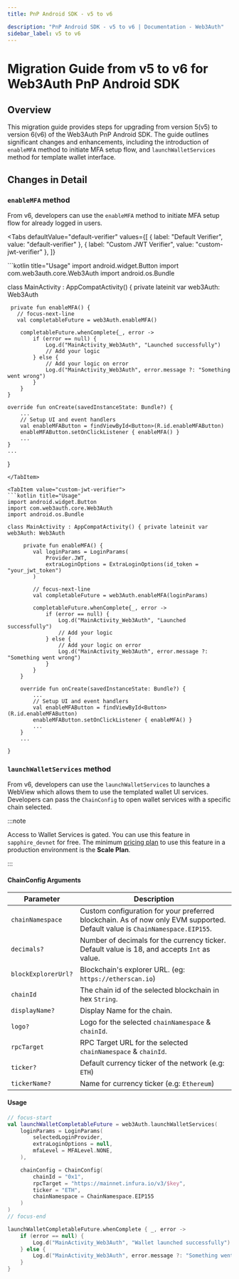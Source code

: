 ```yaml
---
title: PnP Android SDK - v5 to v6

description: "PnP Android SDK - v5 to v6 | Documentation - Web3Auth"
sidebar_label: v5 to v6
---
```



# Migration Guide from v5 to v6 for Web3Auth PnP Android SDK

## Overview

This migration guide provides steps for upgrading from version 5(v5) to version 6(v6) of the
Web3Auth PnP Android SDK. The guide outlines significant changes and enhancements, including the
introduction of `enableMFA` method to initiate MFA setup flow, and `launchWalletServices` method for
template wallet interface.

## Changes in Detail

### `enableMFA` method

From v6, developers can use the `enableMFA` method to initiate MFA setup flow for already logged in
users.

<Tabs
  defaultValue="default-verifier"
  values={[
    { label: "Default Verifier", value: "default-verifier" },
    { label: "Custom JWT Verifier", value: "custom-jwt-verifier" },
  ]}
>

<TabItem value = "default-verifier">
```kotlin title="Usage"
import android.widget.Button
import com.web3auth.core.Web3Auth
import android.os.Bundle

class MainActivity : AppCompatActivity() { private lateinit var web3Auth: Web3Auth

     private fun enableMFA() {
       // focus-next-line
       val completableFuture = web3Auth.enableMFA()

        completableFuture.whenComplete{_, error ->
            if (error == null) {
                Log.d("MainActivity_Web3Auth", "Launched successfully")
                // Add your logic
            } else {
                // Add your logic on error
                Log.d("MainActivity_Web3Auth", error.message ?: "Something went wrong")
            }
        }
    }

    override fun onCreate(savedInstanceState: Bundle?) {
        ...
        // Setup UI and event handlers
        val enableMFAButton = findViewById<Button>(R.id.enableMFAButton)
        enableMFAButton.setOnClickListener { enableMFA() }
        ...
    }
    ...

}

````
</TabItem>

<TabItem value="custom-jwt-verifier">
```kotlin title="Usage"
import android.widget.Button
import com.web3auth.core.Web3Auth
import android.os.Bundle

class MainActivity : AppCompatActivity() { private lateinit var web3Auth: Web3Auth

     private fun enableMFA() {
        val loginParams = LoginParams(
            Provider.JWT,
            extraLoginOptions = ExtraLoginOptions(id_token = "your_jwt_token")
        )

        // focus-next-line
        val completableFuture = web3Auth.enableMFA(loginParams)

        completableFuture.whenComplete{_, error ->
            if (error == null) {
                Log.d("MainActivity_Web3Auth", "Launched successfully")
                // Add your logic
            } else {
                // Add your logic on error
                Log.d("MainActivity_Web3Auth", error.message ?: "Something went wrong")
            }
        }
    }

    override fun onCreate(savedInstanceState: Bundle?) {
        ...
        // Setup UI and event handlers
        val enableMFAButton = findViewById<Button>(R.id.enableMFAButton)
        enableMFAButton.setOnClickListener { enableMFA() }
        ...
    }
    ...

}
````

</TabItem>
</Tabs>

### `launchWalletServices` method

From v6, developers can use the `launchWalletServices` to launches a WebView which allows them to
use the templated wallet UI services. Developers can pass the `ChainConfig` to open wallet services
with a specific chain selected.

:::note

Access to Wallet Services is gated. You can use this feature in `sapphire_devnet` for free. The
minimum [pricing plan](https://web3auth.io/pricing.html) to use this feature in a production
environment is the **Scale Plan**.

:::

#### ChainConfig Arguments

| Parameter           | Description                                                                                                                 |
| ------------------- | --------------------------------------------------------------------------------------------------------------------------- |
| `chainNamespace`    | Custom configuration for your preferred blockchain. As of now only EVM supported. Default value is `ChainNamespace.EIP155`. |
| `decimals?`         | Number of decimals for the currency ticker. Default value is 18, and accepts `Int` as value.                                |
| `blockExplorerUrl?` | Blockchain's explorer URL. (eg: `https://etherscan.io`)                                                                     |
| `chainId`           | The chain id of the selected blockchain in hex `String`.                                                                    |
| `displayName?`      | Display Name for the chain.                                                                                                 |
| `logo?`             | Logo for the selected `chainNamespace` & `chainId`.                                                                         |
| `rpcTarget`         | RPC Target URL for the selected `chainNamespace` & `chainId`.                                                               |
| `ticker?`           | Default currency ticker of the network (e.g: `ETH`)                                                                         |
| `tickerName?`       | Name for currency ticker (e.g: `Ethereum`)                                                                                  |

#### Usage

```kotlin title="Usage"
// focus-start
val launchWalletCompletableFuture = web3Auth.launchWalletServices(
    loginParams = LoginParams(
        selectedLoginProvider,
        extraLoginOptions = null,
        mfaLevel = MFALevel.NONE,
    ),

    chainConfig = ChainConfig(
        chainId = "0x1",
        rpcTarget = "https://mainnet.infura.io/v3/$key",
        ticker = "ETH",
        chainNamespace = ChainNamespace.EIP155
    )
)
// focus-end

launchWalletCompletableFuture.whenComplete { _, error ->
    if (error == null) {
        Log.d("MainActivity_Web3Auth", "Wallet launched successfully")
    } else {
        Log.d("MainActivity_Web3Auth", error.message ?: "Something went wrong")
    }
}
```
